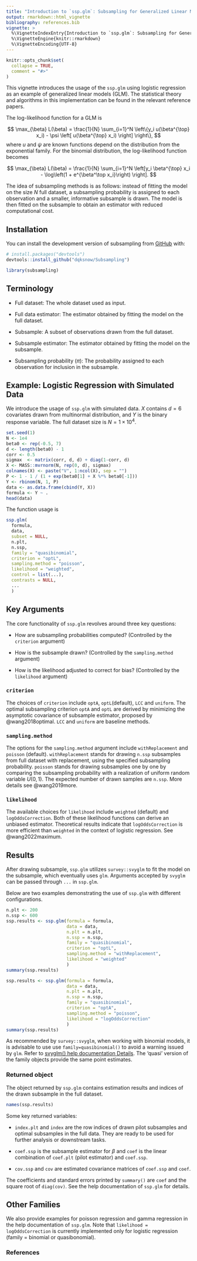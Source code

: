 ```yaml
---
title: "Introduction to `ssp.glm`: Subsampling for Generalized Linear Models"
output: rmarkdown::html_vignette
bibliography: references.bib
vignette: >
  %\VignetteIndexEntry{Introduction to `ssp.glm`: Subsampling for Generalized Linear Models}
  %\VignetteEngine{knitr::rmarkdown}
  %\VignetteEncoding{UTF-8}
---
```


```r
knitr::opts_chunk$set(
  collapse = TRUE,
  comment = "#>"
)
```

This vignette introduces the usage of the `ssp.glm` using logistic regression as an example of generalized linear models (GLM). The statistical theory and algorithms in this implementation can be found in the relevant reference papers.

The log-likelihood function for a GLM is

$$
\max_{\beta} L(\beta) = \frac{1}{N} \sum_{i=1}^N \left\{y_i u(\beta^{\top} x_i)
- \psi \left[ u(\beta^{\top} x_i) \right] \right\},
$$
where $u$ and $\psi$ are known functions depend on the distribution from the exponential family. For the 
binomial distribution, the log-likelihood function becomes

$$
\max_{\beta} L(\beta) = \frac{1}{N} \sum_{i=1}^N \left[y_i \beta^{\top} x_i -
\log\left(1 + e^{\beta^\top x_i}\right) \right].
$$

The idea of subsampling methods is as follows: instead of fitting the model on
the size $N$ full dataset, a subsampling probability is assigned to each observation  and a smaller, informative subsample is drawn. The model is then fitted on the subsample to obtain an estimator with reduced computational cost.

## Installation

You can install the development version of subsampling from [GitHub](https://github.com/) with:

``` r
# install.packages("devtools")
devtools::install_github("dqksnow/Subsampling")
```

```r
library(subsampling)
```

## Terminology

- Full dataset: The whole dataset used as input.

- Full data estimator: The estimator obtained by fitting the model on the full dataset.

- Subsample: A subset of observations drawn from the full dataset.

- Subsample estimator: The estimator obtained by fitting the model on the subsample.

- Subsampling probability ($\pi$): The probability assigned to each observation for inclusion in the subsample.

## Example: Logistic Regression with Simulated Data

We introduce the usage of `ssp.glm` with simulated data. $X$
contains $d=6$ covariates drawn from multinormal distribution, and $Y$ is the
binary response variable. The full dataset size is $N = 1 \times 10^4$.

```r
set.seed(1)
N <- 1e4
beta0 <- rep(-0.5, 7)
d <- length(beta0) - 1
corr <- 0.5
sigmax  <- matrix(corr, d, d) + diag(1-corr, d)
X <- MASS::mvrnorm(N, rep(0, d), sigmax)
colnames(X) <- paste("V", 1:ncol(X), sep = "")
P <- 1 - 1 / (1 + exp(beta0[1] + X %*% beta0[-1]))
Y <- rbinom(N, 1, P)
data <- as.data.frame(cbind(Y, X))
formula <- Y ~ .
head(data)
```

The function usage is

```r
ssp.glm(
  formula,
  data,
  subset = NULL,
  n.plt,
  n.ssp,
  family = "quasibinomial",
  criterion = "optL",
  sampling.method = "poisson",
  likelihood = "weighted",
  control = list(...),
  contrasts = NULL,
  ...
  )
```

## Key Arguments

The core functionality of `ssp.glm` revolves around three key questions:

- How are subsampling probabilities computed? (Controlled by the `criterion` argument)

- How is the subsample drawn? (Controlled by the `sampling.method` argument)

- How is the likelihood adjusted to correct for bias? (Controlled by the `likelihood` argument)

### `criterion`

The choices of `criterion` include `optA`, `optL`(default), `LCC` and `uniform`. The optimal subsampling criterion `optA` and `optL` are derived by minimizing the asymptotic covariance of subsample estimator, proposed by @wang2018optimal. `LCC` and `uniform` are baseline methods.

### `sampling.method`

The options for the `sampling.method` argument include `withReplacement`
and `poisson` (default). `withReplacement` stands for drawing `n.ssp`
subsamples from full dataset with replacement, using the specified
subsampling probability. `poisson` stands for drawing subsamples one by one by
comparing the subsampling probability with a realization of uniform random
variable $U(0,1)$. The expected number of drawn samples are `n.ssp`. More details see @wang2019more.

### `likelihood`

The available choices for `likelihood` include `weighted` (default) and
`logOddsCorrection`. Both of these likelihood functions can derive an unbiased 
estimator. Theoretical results indicate that `logOddsCorrection` is more
efficient than `weighted` in the context of logistic regression. See
@wang2022maximum.

## Results

After drawing subsample, `ssp.glm` utilizes `survey::svyglm` to fit the model
on the subsample, which eventually uses `glm`. Arguments accepted by `svyglm` can be passed through `...` in `ssp.glm`.

Below are two examples demonstrating the use of `ssp.glm` with different configurations.

```r
n.plt <- 200
n.ssp <- 600
ssp.results <- ssp.glm(formula = formula,
                       data = data,
                       n.plt = n.plt,
                       n.ssp = n.ssp,
                       family = "quasibinomial",
                       criterion = "optL",
                       sampling.method = "withReplacement",
                       likelihood = "weighted"
                       )
summary(ssp.results)
```

```r
ssp.results <- ssp.glm(formula = formula,
                       data = data,
                       n.plt = n.plt,
                       n.ssp = n.ssp,
                       family = "quasibinomial",
                       criterion = "optA",
                       sampling.method = "poisson",
                       likelihood = "logOddsCorrection"
                       )
summary(ssp.results)
```

As recommended by `survey::svyglm`, when working with binomial models, it is advisable to use use `family=quasibinomial()` to avoid a warning issued by `glm`. Refer to [svyglm() help
documentation Details
](https://www.rdocumentation.org/packages/survey/versions/4.4-2/topics/svyglm). The
'quasi' version of the family objects provide the same point estimates.

### Returned object 

The object returned by `ssp.glm` contains estimation results and indices of the drawn
subsample in the full dataset. 

```r
names(ssp.results)
```

Some key returned variables:

- `index.plt` and `index` are the row indices of
drawn pilot subsamples and optimal subsamples in the full data. They are ready
to be used for further analysis or downstream tasks.

- `coef.ssp` is the subsample estimator for $\beta$ and `coef` is the linear 
combination of `coef.plt` (pilot estimator) and `coef.ssp`. 

- `cov.ssp` and `cov` are estimated covariance matrices of `coef.ssp` and
`coef`. 

The coefficients and standard errors printed by `summary()` are `coef` and the square root of `diag(cov)`. See the help documentation of `ssp.glm` for details.

## Other Families

We also provide examples for poisson regression and gamma regression in the help documentation of `ssp.glm`. Note that `likelihood = logOddsCorrection` is currently implemented only for logistic regression (family = binomial or quasibonomial).

### References